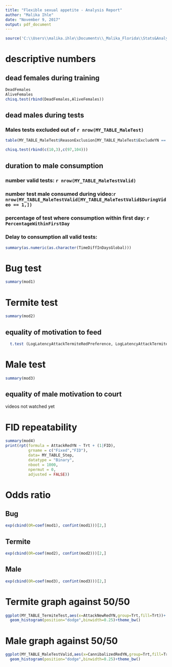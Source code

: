 ```yaml
---
title: "Flexible sexual appetite - Analysis Report"
author: "Malika Ihle"
date: "November 9, 2017"
output: pdf_document
---
```


```r
source('C:\\Users\\malika.ihle\\Documents\\_Malika_Florida\\Stats&Analyses\\FlexibleSexualAppetite\\DataAnalyses.R')
```

# descriptive numbers

## dead females during training
```r
DeadFemales   
AliveFemales
chisq.test(rbind(DeadFemales,AliveFemales))
```
## dead males during tests

### Males tests excluded out of `r nrow(MY_TABLE_MaleTest)`
```r
table(MY_TABLE_MaleTest$ReasonExclusion[MY_TABLE_MaleTest$ExcludeYN == TRUE]) 
```
```r
chisq.test(rbind(c(10,3),c(97,104)))
```

## duration to male consumption

### number valid tests: `r nrow(MY_TABLE_MaleTestValid) `
### number test male consumed during video:`r nrow(MY_TABLE_MaleTestValid[MY_TABLE_MaleTestValid$DuringVideo == 1,]) `
### percentage of test where consumption within first day: `r PercentageWithinFirstDay`
### Delay to consumption all valid tests: 
```r
summary(as.numeric(as.character(TimeDiffInDaysGlobal)))
```


# Bug test
```r
summary(mod1)
```

# Termite test
```r
summary(mod2)
```

## equality of motivation to feed
```r
  t.test (LogLatencyAttackTermiteRedPreference, LogLatencyAttackTermiteRedAverse)
```

# Male test
```r
summary(mod3)
```
## equality of male motivation to court  
videos not watched yet  

# FID repeatability 
```r
summary(mod4)
print(rpt(formula = AttackRedYN ~ Trt + (1|FID),
          grname = c("Fixed","FID"),
          data= MY_TABLE_Step,
          datatype = "Binary",
          nboot = 1000,
          npermut = 0,
          adjusted = FALSE))
```

# Odds ratio

## Bug
```r
exp(cbind(OR=coef(mod1), confint(mod1)))[2,] 
```

## Termite
```r
exp(cbind(OR=coef(mod2), confint(mod2)))[2,]
```

## Male
```r
exp(cbind(OR=coef(mod3), confint(mod3)))[2,]
```

# Termite graph against 50/50
```r
ggplot(MY_TABLE_TermiteTest,aes(x=AttackNewRedYN,group=Trt,fill=Trt))+
  geom_histogram(position="dodge",binwidth=0.25)+theme_bw()
```

# Male graph against 50/50
```r
ggplot(MY_TABLE_MaleTestValid,aes(x=CannibalizedRedYN,group=Trt,fill=Trt))+
  geom_histogram(position="dodge",binwidth=0.25)+theme_bw()
```



